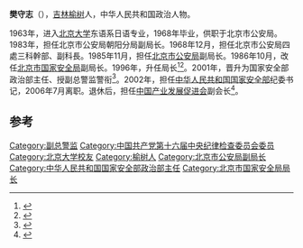 '''樊守志'''（{{bd|1943年|1月||}}），[[吉林|吉林]][[榆树|榆树]]人，中华人民共和国政治人物。

1963年，进入[[北京大学|北京大学]]东语系日语专业，1968年毕业，供职于北京市公安局。1983年，担任北京市公安局朝阳分局副局长。1968年12月，担任北京市公安局四處三科幹部、副科長。1985年11月，担任[[北京市公安局|北京市公安局]]副局长。1986年10月，改任[[北京市国家安全局|北京市国家安全局]]副局长。1996年，升任局长<ref>{{cite book|author1=北京市人大常委会办公厅编|editor=书名: 作者:|title=《北京市人民代表大会常务委员会文献资料汇编 （1993—1998）》|date=2007年11月|publisher=北京出版社|location=北京|isbn=978-7-200-07003-3|pages=1319}}</ref><ref>{{cite news|title=北京市人民政府关于樊守志等5名同志职务任免的通知|url=https://hk.lexiscn.com/law/law-chinese-4-042F20B2C.000005A7.75C1.html|accessdate=2015-06-07|work=lexiscn|agency=lexiscn|archive-date=2019-08-15|archive-url=https://web.archive.org/web/20190815133848/https://hk.lexiscn.com/law/law-chinese-4-042F20B2C.000005A7.75C1.html|dead-url=no}}</ref>。2001年，晋升为国家安全部政治部主任、授副总警监警衔<ref>{{cite book|author1=中共金沙县委党史研究室编|title=《人民的怀念：纪念钱壮飞烈士牺牲67周年》|date=2002年10月|pages=10}}</ref>。2002年，担任[[中华人民共和国国家安全部|中华人民共和国国家安全部]]纪委书记，2006年7月离职。退休后，担任[[中国产业发展促进会|中国产业发展促进会]]副会长<ref>{{cite news|title=樊守志副会长与文化部领导座谈|url=http://www.capid.org.cn/channel.asp?id=45312|accessdate=2015-06-07|agency=中国产业发展促进会|date=2014-03-31|archive-date=2019-08-13|archive-url=https://web.archive.org/web/20190813131755/http://www.capid.org.cn/channel.asp?id=45312|dead-url=no}}</ref>。

==参考==
{{reflist}}
{{中国政治人物小作品}}
[[Category:副总警监|Category:副总警监]]
[[Category:中国共产党第十六届中央纪律检查委员会委员|Category:中国共产党第十六届中央纪律检查委员会委员]]
[[Category:北京大学校友|Category:北京大学校友]]
[[Category:榆树人|Category:榆树人]]
[[Category:北京市公安局副局长|Category:北京市公安局副局长]]
[[Category:中华人民共和国国家安全部政治部主任|Category:中华人民共和国国家安全部政治部主任]]
[[Category:北京市国家安全局局长|Category:北京市国家安全局局长]]